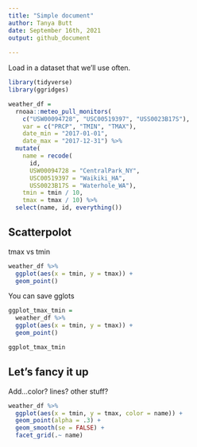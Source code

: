 ```yaml
---
title: "Simple document"
author: Tanya Butt
date: September 16th, 2021
output: github_document
  
---
```

Load in a dataset that we'll use often.
```r
library(tidyverse)
library(ggridges)
```

```r
weather_df = 
  rnoaa::meteo_pull_monitors(
    c("USW00094728", "USC00519397", "USS0023B17S"),
    var = c("PRCP", "TMIN", "TMAX"), 
    date_min = "2017-01-01",
    date_max = "2017-12-31") %>% 
  mutate(
    name = recode(
      id, 
      USW00094728 = "CentralPark_NY", 
      USC00519397 = "Waikiki_HA",
      USS0023B17S = "Waterhole_WA"),
    tmin = tmin / 10,
    tmax = tmax / 10) %>%
  select(name, id, everything())
```

## Scatterpolot

tmax vs tmin

```r
weather_df %>% 
  ggplot(aes(x = tmin, y = tmax)) +
  geom_point()
```

You can save gglots

```r
ggplot_tmax_tmin = 
  weather_df %>% 
  ggplot(aes(x = tmin, y = tmax)) +
  geom_point()

ggplot_tmax_tmin
```

## Let's fancy it up

Add...color? lines? other stuff?

```r
weather_df %>% 
  ggplot(aes(x = tmin, y = tmax, color = name)) +
  geom_point(alpha = .3) +
  geom_smooth(se = FALSE) +
  facet_grid(.~ name)
```



